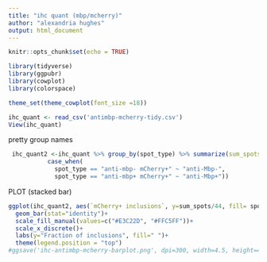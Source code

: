 ```yaml
---
title: "ihc quant (mbp/mcherry)"
author: "alexandria hughes"
output: html_document
---
```


```r
knitr::opts_chunk$set(echo = TRUE)
```

```r
library(tidyverse)
library(ggpubr)
library(cowplot)
library(colorspace)
```

```r
theme_set(theme_cowplot(font_size =18))
```

```r
ihc_quant <- read_csv('antimbp-mcherry-tidy.csv')
View(ihc_quant)
```

pretty group names
```r
 ihc_quant2 <-ihc_quant %>% group_by(spot_type) %>% summarize(sum_spots = sum(n_spots)) %>% mutate("mCherry+ inclusions" = c(1, 1)) %>% mutate("spot_types_clean" =
           case_when(
             spot_type == "anti-mbp- mCherry+" ~ "anti-Mbp-",
             spot_type == "anti-mbp+ mCherry+" ~ "anti-Mbp+"))
```

PLOT (stacked bar)
```r
ggplot(ihc_quant2, aes(`mCherry+ inclusions`, y=sum_spots/44, fill= spot_types_clean))+
  geom_bar(stat="identity")+
  scale_fill_manual(values=c("#E3C22D", "#FFC5FF"))+
  scale_x_discrete()+
  labs(y="Fraction of inclusions", fill=" ")+
  theme(legend.position = "top")
#ggsave('ihc-antimbp-mcherry-barplot.png', dpi=300, width=4.5, height=4.5)
```

